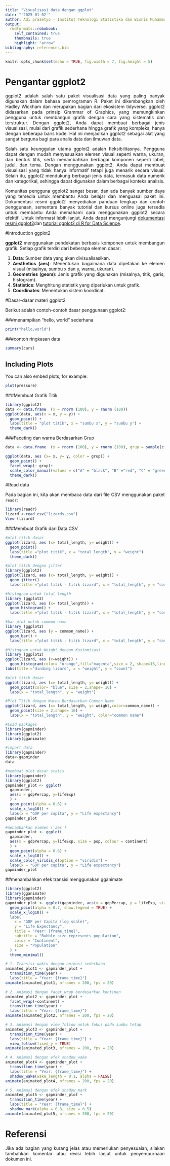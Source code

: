 ```yaml
---
title: "Visualisasi data dengan ggplot"
date: "`2025-01-02`"
author: Adi prasetyo - Institut Teknologi Statistika dan Bisnis Muhammadiyah
output:
  rmdformats::robobook:
    self_contained: true
    thumbnails: true
    highlight: "arrow"
bibliography: references.bib
---
```


```{=html}
<style>
body{
text-align: justify}
</style>
```
```r
knitr::opts_chunk$set(echo = TRUE, fig.width = 7, fig.height = 5)
```

# Pengantar ggplot2

ggplot2 adalah salah satu paket visualisasi data yang paling banyak digunakan dalam bahasa pemrograman R. Paket ini dikembangkan oleh Hadley Wickham dan merupakan bagian dari ekosistem tidyverse. ggplot2 didasarkan pada prinsip Grammar of Graphics, yang memungkinkan pengguna untuk membangun grafik dengan cara yang sistematis dan terstruktur. Dengan ggplot2, Anda dapat membuat berbagai jenis visualisasi, mulai dari grafik sederhana hingga grafik yang kompleks, hanya dengan beberapa baris kode. Hal ini menjadikan ggplot2 sebagai alat yang sangat berguna bagi para analis data dan ilmuwan data.

Salah satu keunggulan utama ggplot2 adalah fleksibilitasnya. Pengguna dapat dengan mudah menyesuaikan elemen visual seperti warna, ukuran, dan bentuk titik, serta menambahkan berbagai komponen seperti label, judul, dan tema. Dengan menggunakan ggplot2, Anda dapat membuat visualisasi yang tidak hanya informatif tetapi juga menarik secara visual. Selain itu, ggplot2 mendukung berbagai jenis data, termasuk data numerik dan kategorikal, sehingga dapat digunakan dalam berbagai konteks analisis.

Komunitas pengguna ggplot2 sangat besar, dan ada banyak sumber daya yang tersedia untuk membantu Anda belajar dan menguasai paket ini. Dokumentasi resmi ggplot2 menyediakan panduan lengkap dan contoh penggunaan, sementara banyak tutorial dan kursus online juga tersedia untuk membantu Anda memahami cara menggunakan ggplot2 secara efektif. Untuk informasi lebih lanjut, Anda dapat mengunjungi
[dokumentasi resmi ggplot2](https://ggplot2.tidyverse.org/)dan [tutorial ggplot2 di R for Data Science](https://r4ds.had.co.nz/).

#introduction ggplot2

**ggplot2** menggunakan pendekatan berbasis komponen untuk membangun grafik. Setiap grafik terdiri dari beberapa elemen dasar:

1. **Data**: Sumber data yang akan divisualisasikan.
2. **Aesthetics (aes)**: Menentukan bagaimana data dipetakan ke elemen visual (misalnya, sumbu x dan y, warna, ukuran).
3. **Geometries (geom)**: Jenis grafik yang digunakan (misalnya, titik, garis, histogram).
4. **Statistics**: Menghitung statistik yang diperlukan untuk grafik.
5. **Coordinates**: Menentukan sistem koordinat.

#Dasar-dasar materi ggplot2

Berikut adalah contoh-contoh dasar penggunaan ggplot2:

###menampikan "hello, world" sederhana

```r
print("hello,world")
```

###contoh ringkasan data
```r
summary(cars)
```
## Including Plots

You can also embed plots, for example:

```r
plot(pressure)
```
###Membuat Grafik Titik
```r
library(ggplot2)
data <- data.frame  (x = rnorm (100), y = rnorm (100))
ggplot(data, aes(x = x, y = y)) + 
  geom_point() +
  labs(title = "plot titik", x = "sumbu x", y = "sumbu y") +
  theme_dark()
```
###Faceting dan warna Berdasarkan Grup
```r
data <- data.frame  (x = rnorm (100), y = rnorm (100), grup = sample(c("A", "B", "C", "D"), 100, replace =TRUE))

ggplot(data, aes (x= x, y= y, color = grup)) +
  geom_point() +
  facet_wrap(~ grup)+
  scale_color_manual(values = c("A" = "black", "B" ="red", "C" = "green", "D" = "brown")) +
  theme_dark()

```
#Read data

Pada bagian ini, kita akan membaca data dari file CSV menggunakan paket `readr`:

```r
library(readr)
lizard <-read_csv("lizards.csv")
View (lizard)
```
###Membuat Grafik dari Data CSV

```r
#plot titik dasar
ggplot(lizard, aes (x= total_length, y= weight)) +
  geom_point()
  labs(title ="plot titik", x = "total_length", y = "weight")
  theme_dark()
```

```r
#plot titik dengan jitter
library(ggplot2)
ggplot(lizard, aes (x= total_length, y= weight)) +
  geom_jitter()
  labs(title ="plot titik - titik lizard", x = "total_length", y = "common_name")
```

```r
#histogram untuk total length
library (ggplot2)
ggplot(lizard, aes (x= total_length)) +
  geom_histogram() +
  labs(title ="plot titik - titik lizard", x = "total_length", y = "common_name")
```

```r
#bar plot untuk common name
library (ggplot2)
ggplot(lizard, aes (y = common_name)) +
  geom_bar() +
  labs(title ="plot titik - titik lizard", x = "total_length", y = "common_name")
```

```r
#Histogram untuk Weight dengan Kustomisasi
library (ggplot2)
ggplot(lizard, aes (x=weight)) +
  geom_histogram(color= "orange",fill="magenta",size = 2, shape=16,linetype="dotted") +
labs(title ="dinding lizard", x = "weight", y = "count")
```

```r
#plot titik dasar
ggplot(lizard, aes (x= total_length, y= weight)) +
  geom_point(color= "blue", size = 2,shape= 16) +
  labs(x = "total_length", y = "weight")
```

```r
#Plot Titik dengan Warna Berdasarkan Common Name
ggplot(lizard, aes (x= total_length, y= weight,color=common_name)) +
  geom_point(size = 2,shape= 16) +
  labs(x = "total_length", y = "weight", color="common name")
```

```r
#Load packages
library(gapminder)
library(ggplot2)
library(gganimate)
```

```r
#import data
library(gapminder)
data<-gapminder
data
```

```r
#membuat plot dasar statis
library(gapminder)
library(ggplot2)
gapminder_plot <- ggplot(
  gapminder, 
  aes(x = gdpPercap, y=lifeExp)
  ) +
  geom_point(alpha = 0.6) +
  scale_x_log10() +
  labs(x = "GDP per capita", y = "Life expectancy")
gapminder_plot    
```

```r
#menambahkan elemen ('aes')
gapminder_plot <- ggplot(
  gapminder, 
  aes(x = gdpPercap, y=lifeExp, size = pop, colour = continent)
  ) +
  geom_point(alpha = 0.6) +
  scale_x_log10() +
  scale_color_viridis_d(option = "viridis") +
  labs(x = "GDP per capita", y = "Life expectancy")
gapminder_plot
```
##menambahkan efek transisi menggunakan gganimate
```r
library(ggplot2)
library(gganimate)
library(gapminder)
gapminder_plot <- ggplot(gapminder, aes(x = gdpPercap, y = lifeExp, size = pop, color = continent)) +
  geom_point(alpha = 0.7, show.legend = TRUE) +
  scale_x_log10() +
  labs(
    x = "GDP per Capita (log scale)",
    y = "Life Expectancy",
    title = "Year: {frame_time}",
    subtitle = "Bubble size represents population",
    color = "Continent",
    size = "Population"
  ) +
  theme_minimal()
```
```r
# 1. Transisi waktu dengan animasi sederhana
animated_plot1 <- gapminder_plot + 
  transition_time(year) +
  labs(title = "Year: {frame_time}")
animate(animated_plot1, nframes = 200, fps = 20)

```
```r
# 2. Animasi dengan facet_wrap berdasarkan kontinen
animated_plot2 <- gapminder_plot + 
  facet_wrap(~continent) +
  transition_time(year) +
  labs(title = "Year: {frame_time}")
animate(animated_plot2, nframes = 200, fps = 20)

```
```r
# 3. Animasi dengan view_follow untuk fokus pada sumbu tetap
animated_plot3 <- gapminder_plot + 
  transition_time(year) +
  labs(title = "Year: {frame_time}") +
  view_follow(fixed_y = TRUE)
animate(animated_plot3, nframes = 200, fps = 20)
```
```r
# 4. Animasi dengan efek shadow_wake
animated_plot4 <- gapminder_plot + 
  transition_time(year) +
  labs(title = "Year: {frame_time}") +
  shadow_wake(wake_length = 0.1, alpha = FALSE)
animate(animated_plot4, nframes = 200, fps = 20)
```
```r
# 5. Animasi dengan efek shadow_mark
animated_plot5 <- gapminder_plot + 
  transition_time(year) +
  labs(title = "Year: {frame_time}") +
  shadow_mark(alpha = 0.3, size = 0.5)
animate(animated_plot5, nframes = 200, fps = 20)
```


# Referensi

Jika ada bagian yang kurang jelas atau memerlukan penyesuaian, silakan tambahkan komentar atau revisi lebih lanjut untuk penyempurnaan dokumen ini.

